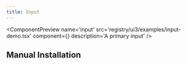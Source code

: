 ```yaml
---
title: Input
---
```



<ComponentPreview
  name='input'
  src='registry/ui3/examples/input-demo.tsx'
  component={<InputDemo />}
  description='A primary input'
/>

## Manual Installation

<ComponentSource src='registry/ui3/ui/input.tsx' title='Input' language='tsx' />

